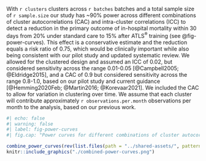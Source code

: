 With `r clusters` clusters across `r batches` batches and a total sample size of `r sample.size` our study has ~90% power across different combinations of cluster autocorrelations (CAC) and intra-cluster correlations (ICC) to detect a reduction in the primary outcome of in-hospital mortality within 30 days from 20% under standard care to 15% after ATLS^®^ training (see @fig-power-curves). This effect is a conservative estimate and the reduction equals a risk ratio of 0.75, which would be clinically important while also being consistent with our pilot study and updated systematic review. We allowed for the clustered design and assumed an ICC of 0.02, but considered sensitivity across the range 0.01-0.05 [@Campbell2005; @Eldridge2015], and a CAC of 0.9 but considered sensitivity across the range 0.8-1.0, based on our pilot study and current guidance [@Hemming2020Feb; @Martin2016; @Korevaar2021]. We included the CAC to allow for variation in clustering over time. We assume that each cluster will contribute approximately `r observations.per.month` observations per month to the analysis, based on our previous work. 

```r
#| echo: false
#| warning: false
#| label: fig-power-curves
#| fig.cap: "Power curves for different combinations of cluster autocorrelations (CAC) and intra-cluster correlations (ICC). **A)** Shows power curves assuming a reduction in the primary outcome of in-hospital mortality within 30 days from 20% under standard care to 15% after ATLS^®^ training. **B)** Shows power curves assuming a reduction in the primary outcome from 10% under standard care to 7.5% after ATLS^®^ training. Under this scenario, we would need to increase the sample size per month to around 30 observations to achieve 90% powere under most combinations of CAC and ICC."

combine_power_curves(rev(list.files(path = "../shared-assets/", pattern = "curvedata", full.names = TRUE)), device = "png")
knitr::include_graphics("./combined-power-curves.png")

```